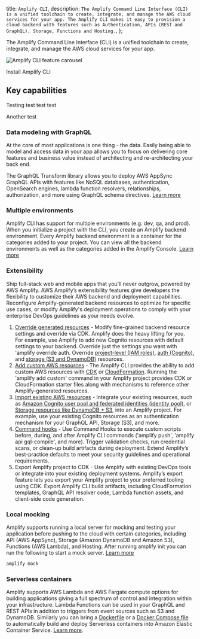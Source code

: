   title: `Amplify CLI`,
  description: `The Amplify Command Line Interface (CLI) is a unified toolchain to create, integrate, and manage the AWS cloud services for your app. The Amplify CLI makes it easy to provision a cloud backend with features such as Authentication, APIs (REST and GraphQL), Storage, Functions and Hosting.`,
};

The Amplify Command Line Interface (CLI) is a unified toolchain to create, integrate, and manage the AWS cloud services for your app.

![Amplify CLI feature carousel](/assets/cli-b-roll.gif)

<InternalLinkButton href="/cli/start/install">
  <span slot="text">Install Amplify CLI</span>
</InternalLinkButton>

## Key capabilities

Testing test test test

Another test

### Data modeling with GraphQL

At the core of most applications is one thing - the data. Easily being able to model and access data in your app allows you to focus on delivering core features and business value instead of architecting and re-architecting your back end.

The GraphQL Transform library allows you to deploy AWS AppSync GraphQL APIs with features like NoSQL databases, authentication, OpenSearch engines, lambda function resolvers, relationships, authorization, and more using GraphQL schema directives. [Learn more](/cli/graphql/overview)

### Multiple environments

Amplify CLI has support for multiple environments (e.g. dev, qa, and prod). When you initialize a project with the CLI, you create an Amplify backend environment. Every Amplify backend environment is a container for the categories added to your project. You can view all the backend environments as well as the categories added in the Amplify Console. [Learn more](/cli/teams/overview)

### Extensibility

Ship full-stack web and mobile apps that you’ll never outgrow, powered by AWS Amplify. AWS Amplify’s extensibility features give developers the flexibility to customize their AWS backend and deployment capabilities. Reconfigure Amplify-generated backend resources to optimize for specific use cases, or modify Amplify's deployment operations to comply with your enterprise DevOps guidelines as your needs evolve.

1. [Override generated resources](/cli/auth/override) - Modify fine-grained backend resource settings and override via CDK. Amplify does the heavy lifting for you. For example, use Amplify to add new Cognito resources with default settings to your backend. Override just the settings you want with 'amplify override auth. Override [project-level (IAM roles)](/cli/project/override), [auth (Cognito)](/cli/auth/override), and [storage (S3 and DynamoDB)](/cli/storage/override) resources.
2. [Add custom AWS resources](/cli/custom/cdk) - The Amplify CLI provides the ability to add custom AWS resources with [CDK](/cli/custom/cdk) or [CloudFormation](/cli/custom/cloudformation). Running the 'amplify add custom' command in your Amplify project provides CDK or CloudFormation starter files along with mechanisms to reference other Amplify-generated resources.
3. [Import existing AWS resources](/cli/auth/import) - Integrate your existing resources, such as [Amazon Cognito user pool and federated identities (identity pool)](/cli/auth/import), or [Storage resources like DynamoDB + S3](/cli/storage/import), into an Amplify project. For example, use your existing Cognito resources as an authentication mechanism for your GraphQL API, Storage (S3), and more.
4. [Command hooks](/cli/project/command-hooks) - Use Command Hooks to execute custom scripts before, during, and after Amplify CLI commands ('amplify push', 'amplify api gql-compile', and more). Trigger validation checks, run credential scans, or clean-up build artifacts during deployment. Extend Amplify’s best-practice defaults to meet your security guidelines and operational requirements.
5. Export Amplify project to CDK - Use Amplify with existing DevOps tools or integrate into your existing deployment systems. Amplify’s export feature lets you export your Amplify project to your preferred tooling using CDK. Export Amplify CLI build artifacts, including CloudFormation templates, GraphQL API resolver code, Lambda function assets, and client-side code generation.


### Local mocking

Amplify supports running a local server for mocking and testing your application before pushing to the cloud with certain categories, including API (AWS AppSync), Storage (Amazon DynamoDB and Amazon S3), Functions (AWS Lambda), and Hosting. After running amplify init you can run the following to start a mock server. [Learn more](/cli/usage/mock)

```bash
amplify mock
```

### Serverless containers

Amplify supports AWS Lambda and AWS Fargate compute options for building applications giving a full spectrum of control and integration within your infrastructure. Lambda Functions can be used in your GraphQL and REST APIs in addition to triggers from event sources such as S3 and DynamoDB. Similarly you can bring a [Dockerfile](https://docs.docker.com/engine/reference/builder/) or a [Docker Compose file](https://docs.docker.com/compose/compose-file/) to automatically build and deploy Serverless containers into Amazon Elastic Container Service. [Learn more](/cli/usage/containers).
